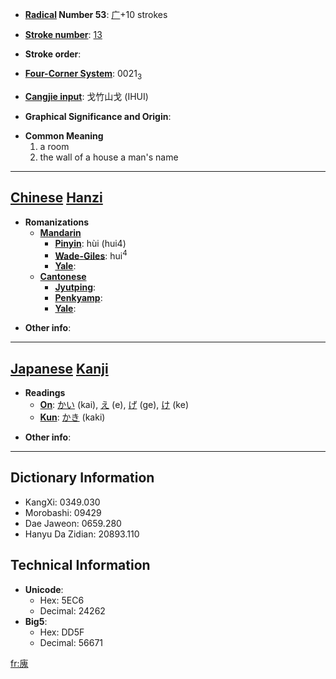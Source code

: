 * '''[[Wiktionary:Chinese radical index| Radical]] Number 53''': [[Wiktionary:Chinese radical index 广|广]]+10 strokes

* '''[[Wiktionary:Chinese total strokes index|Stroke number]]''': [[Wiktionary:Chinese total strokes index 13|13]]

* '''Stroke order''': 

* '''[[Wiktionary:Chinese four corner index|Four-Corner System]]''': 0021<sub>3</sub>

* '''[[Wiktionary:Chinese Cangjie index|Cangjie input]]''': 戈竹山戈 (IHUI)

* '''Graphical Significance and Origin''': 

* '''Common Meaning'''
*#a room
*# the wall of a house a man's name


----

== [[Chinese]] [[Hanzi]] ==

* '''Romanizations'''
** '''[[Mandarin]]'''
*** '''[[Pinyin]]''': hùi (hui4)
*** '''[[Wade-Giles]]''': hui<sup>4</sup>
*** '''[[Yale]]''': 
** '''[[Cantonese]]'''
*** '''[[Jyutping]]''':
*** '''[[Penkyamp]]''': 
*** '''[[Yale]]''': 

* '''Other info''': 

----

== [[Japanese]] [[Kanji]] ==

* '''Readings'''
** '''[[On]]''': [[かい]] (kai), [[え]] (e), [[げ]] (ge), [[け]] (ke)
** '''[[Kun]]''': [[かき]] (kaki)

* '''Other info''':  

----

== Dictionary Information ==

* KangXi: 0349.030
* Morobashi: 09429
* Dae Jaweon: 0659.280
* Hanyu Da Zidian: 20893.110

== Technical Information ==

* '''Unicode''':
** Hex: 5EC6
** Decimal: 24262
* '''Big5''':
** Hex: DD5F
** Decimal: 56671

[[fr:廆]]